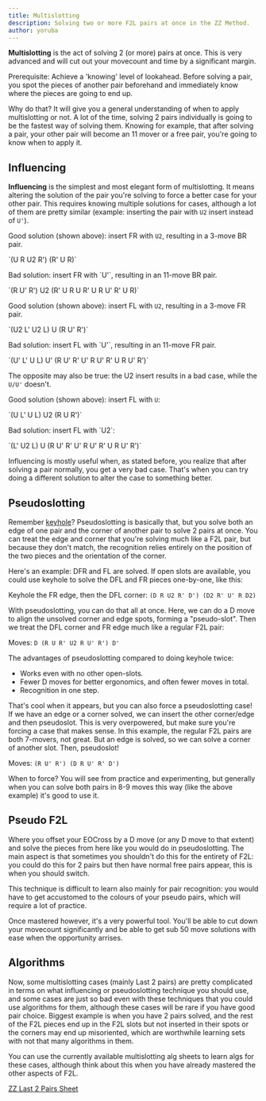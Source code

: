 ```yaml
---
title: Multislotting
description: Solving two or more F2L pairs at once in the ZZ Method.
author: yoruba
---
```



**Multislotting** is the act of solving 2 (or more) pairs at once. This is very advanced and will cut out your movecount and time by a significant margin.

Prerequisite: Achieve a 'knowing' level of lookahead. Before solving a pair, you spot the pieces of another pair beforehand and immediately know where the pieces are going to end up.

Why do that? It will give you a general understanding of when to apply multislotting or not. A lot of the time, solving 2 pairs individually is going to be the fastest way of solving them. Knowing for example, that after solving a pair, your other pair will become an 11 mover or a free pair, you're going to know when to apply it.

## Influencing

**Influencing** is the simplest and most elegant form of multislotting. It means altering the solution of the pair you're solving to force a better case for your other pair. This requires knowing multiple solutions for cases, although a lot of them are pretty similar (example: inserting the pair with `U2` insert instead of `U'`).

<TwistyPlayer
  experimentalSetupAlg="z2 R' U' R2 U2 R' U'"
  alg="U R U2 R' R' U R"
  background="none"
  experimentalStickeringMaskOrbits="EDGES:DDDDIIIII-I-,CORNERS:II--IIII,CENTERS:DDDDDD"
  tempoScale="1.5"
/>
<span>
  Good solution (shown above): insert FR with `U2`, resulting in a 3-move BR
  pair.
</span>
<p>`(U R U2 R') (R' U R)`</p>
<span>Bad solution: insert FR with `U'`, resulting in an 11-move BR pair.</span>
<p>`(R U' R') U2 (R' U R U R' U R U' R' U R)`</p>

<TwistyPlayer
  experimentalSetupAlg="z2 R U R' U' L' U2 L U2"
  alg="U2 L' U2 L U R U' R'"
  background="none"
  experimentalStickeringMaskOrbits="EDGES:DDDDIIII--DD,CORNERS:-DD-IIII,CENTERS:DDDDDD"
  tempoScale="1.5"
/>
<span>
  Good solution (shown above): insert FL with `U2`, resulting in a 3-move FR
  pair.
</span>
<p>`(U2 L' U2 L) U (R U' R')`</p>
<span>Bad solution: insert FL with `U'`, resulting in an 11-move FR pair.</span>
<p>`(U' L' U L) U' (R U' R' U' R U' R' U R U' R')`</p>

The opposite may also be true: the U2 insert results in a bad case, while the `U/U'`
doesn't.

<TwistyPlayer
  experimentalSetupAlg="z2 R U' R' U2 L' U' L U'"
  alg="U L' U L U2 R U R'"
  background="none"
  experimentalStickeringMaskOrbits="EDGES:DDDDIIII--DD,CORNERS:-DD-IIII,CENTERS:DDDDDD"
  tempoScale="1.5"
/>
<span>Good solution (shown above): insert FL with `U`:</span>
<p>`(U L' U L) U2 (R U R')`</p>
<span>Bad solution: insert FL with `U2`:</span>
<p>`(L' U2 L) U (R U' R' U' R U' R' U R U' R')`</p>

Influencing is mostly useful when, as stated before, you realize that after solving a pair normally, you get a very bad case. That's when you can try doing a different solution to alter the case to something better.

## Pseudoslotting

Remember [keyhole](/improvement-guide/zzf2l/pair-solutions#edge-keyhole)? Pseudoslotting is basically that, but you solve both an edge of one pair and the corner of another pair to solve 2 pairs at once. You can treat the edge and corner that you're solving much like a F2L pair, but because they don't match, the recognition relies entirely on the position of the two pieces and the orientation of the corner.

Here's an example: DFR and FL are solved. If open slots are available, you could use keyhole to solve the DFL and FR pieces one-by-one, like this:

<TwistyPlayer
  experimentalSetupAlg="z2"
  alg="D R U2 R' D' D2 R' U' R D2"
  experimentalSetupAnchor="end"
  background="none"
  experimentalStickeringMaskOrbits="EDGES:DDDDIIIID-DI,CORNERS:-DIDIIII,CENTERS:DDDDDD"
  tempoScale="1.5"
/>
<span>
  Keyhole the FR edge, then the DFL corner: `(D R U2 R' D') (D2 R' U' R D2)`
</span>

With pseudoslotting, you can do that all at once. Here, we can do a D move to align the unsolved corner and edge spots, forming a "pseudo-slot". Then we treat the DFL corner and FR edge much like a regular F2L pair:

<TwistyPlayer
  experimentalSetupAlg="z2"
  alg="D R U R' U2 R U' R' D'"
  experimentalSetupAnchor="end"
  background="none"
  experimentalStickeringMaskOrbits="EDGES:DDDDIIIID-DD,CORNERS:-DDDIIII,CENTERS:DDDDDD"
  tempoScale="1.5"
/>
<span>Moves: `D (R U R' U2 R U' R') D'`</span>

The advantages of pseudoslotting compared to doing keyhole twice:

- Works even with no other open-slots.
- Fewer D moves for better ergonomics, and often fewer moves in total.
- Recognition in one step.

That's cool when it appears, but you can also force a pseudoslotting case! If we have an edge or a corner solved, we can insert the other corner/edge and then pseudoslot. This is very overpowered, but make sure you're forcing a case that makes sense.
In this example, the regular F2L pairs are both 7-movers, not great. But an edge is solved, so we can solve a corner of another slot. Then, pseudoslot!

<TwistyPlayer
  experimentalSetupAlg="z2"
  alg="R U' R' D R U' R' D'"
  experimentalSetupAnchor="end"
  background="none"
  experimentalStickeringMaskOrbits="EDGES:DDDDIIIID-DD,CORNERS:-DDDIIII,CENTERS:DDDDDD"
  tempoScale="1.5"
/>
<span>Moves: `(R U' R') (D R U' R' D')`</span>

When to force? You will see from practice and experimenting, but generally when you can solve both pairs in 8-9 moves this way (like the above example) it's good to use it.

## Pseudo F2L

Where you offset your EOCross by a D move (or any D move to that extent) and solve the pieces from here like you would do in pseudoslotting. The main aspect is that sometimes you shouldn't do this for the entirety of F2L: you could do this for 2 pairs but then have normal free pairs appear, this is when you should switch.

This technique is difficult to learn also mainly for pair recognition: you would have to get accustomed to the colours of your pseudo pairs, which will require a lot of practice.

Once mastered however, it's a very powerful tool. You'll be able to cut down your movecount significantly and be able to get sub 50 move solutions with ease when the opportunity arrises.

## Algorithms

Now, some multislotting cases (mainly Last 2 pairs) are pretty complicated in terms on what influencing or pseudoslotting technique you should use, and some cases are just so bad even with these techniques that you could use algorithms for them, although these cases will be rare if you have good pair choice. Biggest example is when you have 2 pairs solved, and the rest of the F2L pieces end up in the F2L slots but not inserted in their spots or the corners may end up misoriented, which are worthwhile learning sets with not that many algorithms in them.

You can use the currently available multislotting alg sheets to learn algs for these cases, although think about this when you have already mastered the other aspects of F2L.

[ZZ Last 2 Pairs Sheet](https://docs.google.com/spreadsheets/d/1Y2lBwpj01r53bvz3nhP-yiwmcRyWDsWLlrCyPBeqDO0/edit?gid=394923020#gid=394923020)
